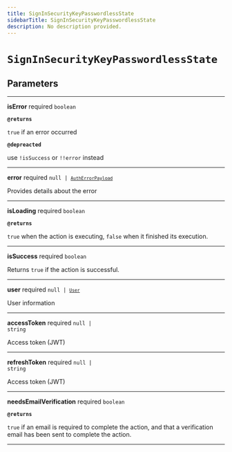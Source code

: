 ```yaml
---
title: SignInSecurityKeyPasswordlessState
sidebarTitle: SignInSecurityKeyPasswordlessState
description: No description provided.
---
```


# `SignInSecurityKeyPasswordlessState`

## Parameters

---

**<span className="parameter-name">isError</span>** <span className="optional-status">required</span> <code>boolean</code>

**`@returns`**

`true` if an error occurred

**`@depreacted`**

use `!isSuccess` or `!!error` instead

---

**<span className="parameter-name">error</span>** <span className="optional-status">required</span> <code>null &#124; [`AuthErrorPayload`](/reference/javascript/auth/types/auth-error-payload)</code>

Provides details about the error

---

**<span className="parameter-name">isLoading</span>** <span className="optional-status">required</span> <code>boolean</code>

**`@returns`**

`true` when the action is executing, `false` when it finished its execution.

---

**<span className="parameter-name">isSuccess</span>** <span className="optional-status">required</span> <code>boolean</code>

Returns `true` if the action is successful.

---

**<span className="parameter-name">user</span>** <span className="optional-status">required</span> <code>null &#124; [`User`](/reference/javascript/auth/types/user)</code>

User information

---

**<span className="parameter-name">accessToken</span>** <span className="optional-status">required</span> <code>null &#124; string</code>

Access token (JWT)

---

**<span className="parameter-name">refreshToken</span>** <span className="optional-status">required</span> <code>null &#124; string</code>

Access token (JWT)

---

**<span className="parameter-name">needsEmailVerification</span>** <span className="optional-status">required</span> <code>boolean</code>

**`@returns`**

`true` if an email is required to complete the action, and that a verification email has been sent to complete the action.

---
